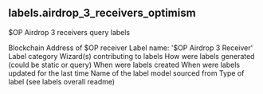 ## labels.airdrop_3_receivers_optimism 
$OP Airdrop 3 receivers query labels

<ParamField path="blockchain">
Blockchain
</ParamField>
<ParamField path="address">
Address of $OP receiver
</ParamField>
<ParamField path="name">
Label name: &#x27;$OP Airdrop 3 Receiver&#x27;
</ParamField>
<ParamField path="category">
Label category
</ParamField>
<ParamField path="contributor">
Wizard(s) contributing to labels
</ParamField>
<ParamField path="source">
How were labels generated (could be static or query)
</ParamField>
<ParamField path="created_at">
When were labels created
</ParamField>
<ParamField path="updated_at">
When were labels updated for the last time
</ParamField>
<ParamField path="model_name">
Name of the label model sourced from
</ParamField>
<ParamField path="label_type">
Type of label (see labels overall readme)
</ParamField>
